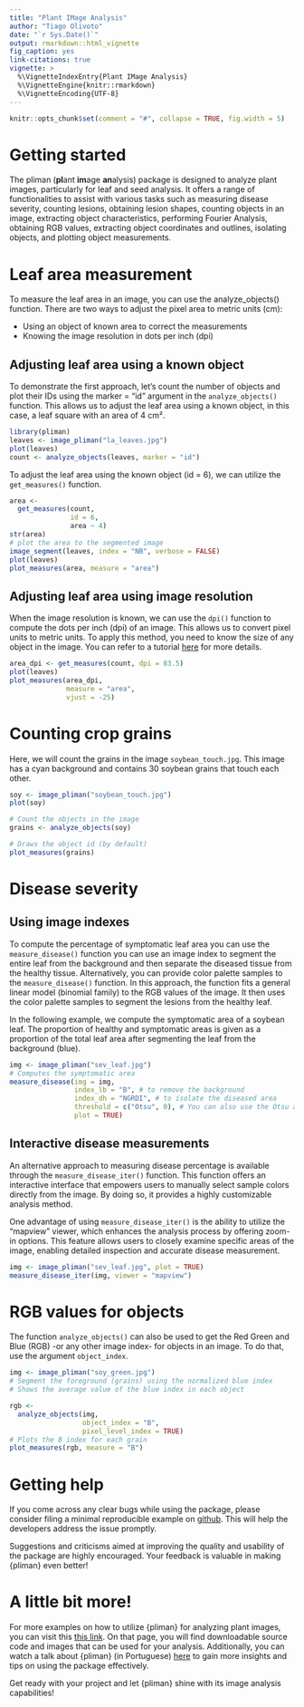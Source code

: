 ```yaml
---
title: "Plant IMage Analysis"
author: "Tiago Olivoto"
date: "`r Sys.Date()`"
output: rmarkdown::html_vignette
fig_caption: yes
link-citations: true
vignette: >
  %\VignetteIndexEntry{Plant IMage Analysis}
  %\VignetteEngine{knitr::rmarkdown}
  %\VignetteEncoding{UTF-8}
---
```


```r
knitr::opts_chunk$set(comment = "#", collapse = TRUE, fig.width = 5)
```

# Getting started

The pliman (**pl**ant **im**age **an**alysis) package is designed to analyze plant images, particularly for leaf and seed analysis. It offers a range of functionalities to assist with various tasks such as measuring disease severity, counting lesions, obtaining lesion shapes, counting objects in an image, extracting object characteristics, performing Fourier Analysis, obtaining RGB values, extracting object coordinates and outlines, isolating objects, and plotting object measurements.

# Leaf area measurement

To measure the leaf area in an image, you can use the analyze_objects() function. There are two ways to adjust the pixel area to metric units (cm):

-   Using an object of known area to correct the measurements
-   Knowing the image resolution in dots per inch (dpi)

## Adjusting leaf area using a known object

To demonstrate the first approach, let's count the number of objects and plot their IDs using the marker = "id" argument in the `analyze_objects()` function. This allows us to adjust the leaf area using a known object, in this case, a leaf square with an area of 4 cm².

```r
library(pliman)
leaves <- image_pliman("la_leaves.jpg")
plot(leaves)
count <- analyze_objects(leaves, marker = "id")
```

To adjust the leaf area using the known object (id = 6), we can utilize the `get_measures()` function.


```r
area <- 
  get_measures(count,
               id = 6,
               area ~ 4)
str(area)
# plot the area to the segmented image
image_segment(leaves, index = "NB", verbose = FALSE)
plot(leaves)
plot_measures(area, measure = "area")

```

## Adjusting leaf area using image resolution

When the image resolution is known, we can use the `dpi()` function to compute the dots per inch (dpi) of an image. This allows us to convert pixel units to metric units. To apply this method, you need to know the size of any object in the image. You can refer to a tutorial [here](https://www.youtube.com/watch?v=Rh10_pLgeng) for more details.

```r
area_dpi <- get_measures(count, dpi = 83.5)
plot(leaves)
plot_measures(area_dpi,
              measure = "area",
              vjust = -25)
```

# Counting crop grains

Here, we will count the grains in the image `soybean_touch.jpg`. This image has a cyan background and contains 30 soybean grains that touch each other.

```r
soy <- image_pliman("soybean_touch.jpg")
plot(soy)

# Count the objects in the image
grains <- analyze_objects(soy)

# Draws the object id (by default)
plot_measures(grains)
```

# Disease severity

## Using image indexes

To compute the percentage of symptomatic leaf area you can use the `measure_disease()` function you can use an image index to segment the entire leaf from the background and then separate the diseased tissue from the healthy tissue. Alternatively, you can provide color palette samples to the `measure_disease()` function. In this approach, the function fits a general linear model (binomial family) to the RGB values of the image. It then uses the color palette samples to segment the lesions from the healthy leaf.

In the following example, we compute the symptomatic area of a soybean leaf. The proportion of healthy and symptomatic areas is given as a proportion of the total leaf area after segmenting the leaf from the background (blue).

```r
img <- image_pliman("sev_leaf.jpg")
# Computes the symptomatic area
measure_disease(img = img,
                index_lb = "B", # to remove the background
                index_dh = "NGRDI", # to isolate the diseased area
                threshold = c("Otsu", 0), # You can also use the Otsu algorithm in both indexes (default)
                plot = TRUE)
```


## Interactive disease measurements

An alternative approach to measuring disease percentage is available through the `measure_disease_iter()` function. This function offers an interactive interface that empowers users to manually select sample colors directly from the image. By doing so, it provides a highly customizable analysis method.

One advantage of using `measure_disease_iter()` is the ability to utilize the "mapview" viewer, which enhances the analysis process by offering zoom-in options. This feature allows users to closely examine specific areas of the image, enabling detailed inspection and accurate disease measurement.


```r
img <- image_pliman("sev_leaf.jpg", plot = TRUE)
measure_disease_iter(img, viewer = "mapview")
```

# RGB values for objects

The function `analyze_objects()` can also be used to get the Red Green and Blue (RGB) -or any other image index- for objects in an image. To do that, use the argument `object_index`.

```r
img <- image_pliman("soy_green.jpg")
# Segment the foreground (grains) using the normalized blue index
# Shows the average value of the blue index in each object

rgb <- 
  analyze_objects(img,
                  object_index = "B",
                  pixel_level_index = TRUE)
# Plots the B index for each grain
plot_measures(rgb, measure = "B")
```

# Getting help

If you come across any clear bugs while using the package, please consider filing a minimal reproducible example on [github](https://github.com/TiagoOlivoto/pliman/issues). This will help the developers address the issue promptly.

Suggestions and criticisms aimed at improving the quality and usability of the package are highly encouraged. Your feedback is valuable in making {pliman} even better!

# <i class="fas fa-scroll"></i> A little bit more!

For more examples on how to utilize {pliman} for analyzing plant images, you can visit this [this link](https://tiagoolivoto.github.io/paper_pliman/code.html). On that page, you will find downloadable source code and images that can be used for your analysis. Additionally, you can watch a talk about {pliman} (in Portuguese) [here](https://www.youtube.com/watch?v=ElvUVlPocgA) to gain more insights and tips on using the package effectively.

<i class="far fa-lightbulb"></i> Get ready with your project and let {pliman} shine with its <i class="fas fa-camera"></i> image analysis capabilities!
